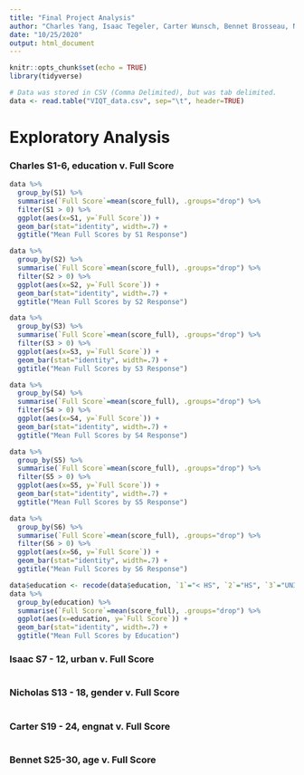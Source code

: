 ```yaml
---
title: "Final Project Analysis"
author: "Charles Yang, Isaac Tegeler, Carter Wunsch, Bennet Brosseau, Nicholas Heger"
date: "10/25/2020"
output: html_document
---
```


```r
knitr::opts_chunk$set(echo = TRUE)
library(tidyverse)

# Data was stored in CSV (Comma Delimited), but was tab delimited.
data <- read.table("VIQT_data.csv", sep="\t", header=TRUE)
```

# Exploratory Analysis
### Charles S1-6, education v. Full Score
```r
data %>%
  group_by(S1) %>%
  summarise(`Full Score`=mean(score_full), .groups="drop") %>%
  filter(S1 > 0) %>%
  ggplot(aes(x=S1, y=`Full Score`)) +
  geom_bar(stat="identity", width=.7) +
  ggtitle("Mean Full Scores by S1 Response")
```

```r
data %>%
  group_by(S2) %>%
  summarise(`Full Score`=mean(score_full), .groups="drop") %>%
  filter(S2 > 0) %>%
  ggplot(aes(x=S2, y=`Full Score`)) +
  geom_bar(stat="identity", width=.7) +
  ggtitle("Mean Full Scores by S2 Response")
```

```r
data %>%
  group_by(S3) %>%
  summarise(`Full Score`=mean(score_full), .groups="drop") %>%
  filter(S3 > 0) %>%
  ggplot(aes(x=S3, y=`Full Score`)) +
  geom_bar(stat="identity", width=.7) +
  ggtitle("Mean Full Scores by S3 Response")
```

```r
data %>%
  group_by(S4) %>%
  summarise(`Full Score`=mean(score_full), .groups="drop") %>%
  filter(S4 > 0) %>%
  ggplot(aes(x=S4, y=`Full Score`)) +
  geom_bar(stat="identity", width=.7) +
  ggtitle("Mean Full Scores by S4 Response")
```

```r
data %>%
  group_by(S5) %>%
  summarise(`Full Score`=mean(score_full), .groups="drop") %>%
  filter(S5 > 0) %>%
  ggplot(aes(x=S5, y=`Full Score`)) +
  geom_bar(stat="identity", width=.7) +
  ggtitle("Mean Full Scores by S5 Response")

```

```r
data %>%
  group_by(S6) %>%
  summarise(`Full Score`=mean(score_full), .groups="drop") %>%
  filter(S6 > 0) %>%
  ggplot(aes(x=S6, y=`Full Score`)) +
  geom_bar(stat="identity", width=.7) +
  ggtitle("Mean Full Scores by S6 Response")
```

```r
data$education <- recode(data$education, `1`="< HS", `2`="HS", `3`="UNI", `4`="GRAD") %>% factor(levels=c("< HS", "HS", "UNI", "GRAD"))
data %>%
  group_by(education) %>%
  summarise(`Full Score`=mean(score_full), .groups="drop") %>%
  ggplot(aes(x=education, y=`Full Score`)) +
  geom_bar(stat="identity", width=.7) +
  ggtitle("Mean Full Scores by Education")
```

### Isaac S7 - 12, urban v. Full Score
```r

```

### Nicholas S13 - 18, gender v. Full Score
```r

```

### Carter S19 - 24, engnat v. Full Score
```r

```

### Bennet S25-30, age v. Full Score
```r

```

